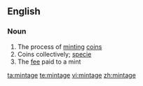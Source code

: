 ==English==

===Noun===
{{en-noun|-}}

# The process of [[mint]]ing [[coin]]s
# Coins collectively; [[specie]]
# The [[fee]] paid to a mint

[[ta:mintage]]
[[te:mintage]]
[[vi:mintage]]
[[zh:mintage]]